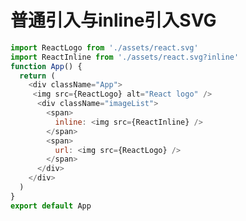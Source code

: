 #  普通引入与inline引入SVG


<Badge text="add in v3.5.4" type="warning" />

```js title="demo.js"
import ReactLogo from './assets/react.svg'
import ReactInline from './assets/react.svg?inline'
function App() {
  return (
    <div className="App">
     <img src={ReactLogo} alt="React logo" />
      <div className="imageList">
        <span>
          inline: <img src={ReactInline} />
        </span>
        <span>
          url: <img src={ReactLogo} />
        </span>
      </div>
    </div>
  )
}
export default App
```